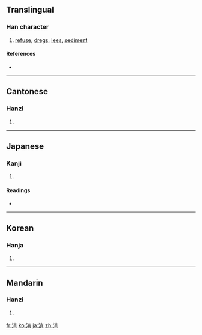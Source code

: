 ==Translingual==

===Han character===
{{Han char|rn=85|rad=水|as=09|sn=12|four=3411<sub>6</sub>|canj=水木日一 (EDAM)}}

# [[refuse]], [[dregs]], [[lees]], [[sediment]]

====References====
* {{Han ref|kx=0634.030|dkj=17767|dj=1041.010|hdz=31670.050|uh=6E23|ud=28195|bh=B4ED|bd=46317}}

----

==Cantonese==

===Hanzi===
{{yue-hanzi|jyut=|y=ja1}}

# {{defn|Cantonese|sort=水09}}

----

==Japanese==

===Kanji===
{{ja-kanji|grade=|rs=水09}}

# {{defn|Japanese|sort=水09}}

====Readings====
* {{ja-readings|on=[[さ]] (sa), [[しゃ]] (sha)|kun=[[おり]] (ori), [[かす]] (kasu)}}

----

==Korean==

===Hanja===
{{ko-hanja|hangeul=사|eumhun=|rv=sa|mr=sa|y=sa}}

# {{defn|Korean|sort=水09}}

----

==Mandarin==

===Hanzi===
{{cmn-hanzi|pin=[[òu]] ([[ou4]]), [[wū]] ([[wu1]]), [[zhā]] ([[zha1]])|wg=ou<sup>4</sup>, wu<sup>1</sup>, cha<sup>1</sup>}}

# {{defn|Mandarin|sort=水09}}

[[fr:渣]]
[[ko:渣]]
[[ja:渣]]
[[zh:渣]]